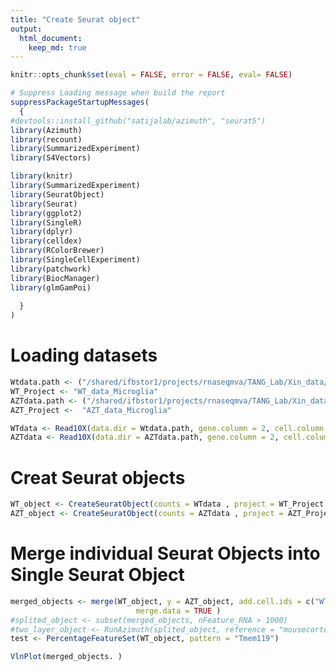 ```yaml
---
title: "Create Seurat object"
output: 
  html_document:
    keep_md: true
---
```


```r
knitr::opts_chunk$set(eval = FALSE, error = FALSE, eval= FALSE)
```

```r
# Suppress Loading message when build the report 
suppressPackageStartupMessages(
  {
#devtools::install_github("satijalab/azimuth", "seurat5")    
library(Azimuth)
library(recount)
library(SummarizedExperiment)
library(S4Vectors)

library(knitr)
library(SummarizedExperiment)
library(SeuratObject)
library(Seurat)
library(ggplot2)
library(SingleR)
library(dplyr)
library(celldex)
library(RColorBrewer)
library(SingleCellExperiment)
library(patchwork) 
library(BiocManager)
library(glmGamPoi)
    
  }
)

```

# Loading datasets 

```r

Wtdata.path <- ("/shared/ifbstor1/projects/rnaseqmva/TANG_Lab/Xin_data/Veh/")
WT_Project <- "WT_data_Microglia"
AZTdata.path <- ("/shared/ifbstor1/projects/rnaseqmva/TANG_Lab/Xin_data/AZT/")
AZT_Project <-  "AZT_data_Microglia"

WTdata <- Read10X(data.dir = Wtdata.path, gene.column = 2, cell.column = 1, unique.features = T, strip.suffix = F)
AZTdata <- Read10X(data.dir = AZTdata.path, gene.column = 2, cell.column = 1, unique.features = T, strip.suffix = F)
```


# Creat Seurat objects

```r
WT_object <- CreateSeuratObject(counts = WTdata , project = WT_Project , min.cells = 3, min.features = 300)
AZT_object <- CreateSeuratObject(counts = AZTdata , project = AZT_Project , min.cells = 3, min.features = 300)

```

# Merge individual Seurat Objects into Single Seurat Object

```r
merged_objects <- merge(WT_object, y = AZT_object, add.cell.ids = c("WT", "AZT"), project = "Merged WT_AZT", 
                            merge.data = TRUE )
#splited_object <- subset(merged_objects, nFeature_RNA > 1000)
#two_layer_object <- RunAzimuth(splited_object, reference = "mousecortexref")
test <- PercentageFeatureSet(WT_object, pattern = "Tmem119")

VlnPlot(merged_objects. )
```



